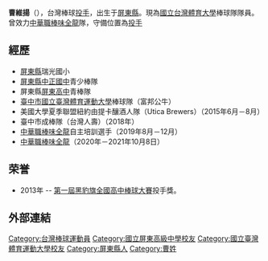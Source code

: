 {{Infobox CPBL player|
|name=曹維揚|
|image=|
|width=300|
|position=投手|
|team=|
|number=|
|bats=右|
|throws=右|
|birthdate={{birth_date_and_age|1996|2|23|mf=y}}|
|birthplace={{TWN}}[[屏東縣|屏東縣]]|
|debutdate=月日
|debutyear=2020年
|debutteam=味全龍
|statyear=2020年球季
|stat1label=勝投—敗投
|stat1value=
|stat2label=中繼－救援
|stat2value=
|stat3label=三振—四壞
|stat3value=
|stat4label=防禦率
|stat4value=
|teams=<nowiki></nowiki> 
*[[味全龍|味全龍]]（2020年－2021年10月8日）
}}
'''曹維揚'''（{{bd|1996年|2月23日|catIdx=Cao曹}}），台灣棒球[[投手|投手]]，出生于[[屏東縣|屏東縣]]。現為[[國立台灣體育大學|國立台灣體育大學]]棒球隊隊員。曾效力[[中華職棒|中華職棒]][[味全龍|味全龍]]隊，守備位置為[[投手|投手]]

==經歷==
*[[屏東縣|屏東縣]]瑞光國小
*[[屏東縣|屏東縣]][[屏東縣立中正國民中學|中正國中]]青少棒隊
*屏東縣[[屏東高中|屏東高中]]青棒隊
*[[臺中市|臺中市]][[國立臺灣體育運動大學|國立臺灣體育運動大學]]棒球隊（富邦公牛）
*美國大學夏季聯盟紐約由提卡釀酒人隊（Utica Brewers）（2015年6月－8月）
*臺中市成棒隊（台灣人壽）（2018年）
*[[中華職棒|中華職棒]][[味全龍|味全龍]]自主培訓選手（2019年8月－12月）
*[[中華職棒|中華職棒]][[味全龍|味全龍]]（2020年－2021年10月8日）

==荣誉==
*2013年 -- [[第一屆黑豹旗全國高中棒球大賽|第一屆黑豹旗全國高中棒球大賽]]投手獎。

== 外部連結 ==
{{台灣棒球維基館|曹維揚}}
{{DEFAULTSORT:Tsao Wei Yang}}
[[Category:台灣棒球運動員|Category:台灣棒球運動員]]
[[Category:國立屏東高級中學校友|Category:國立屏東高級中學校友]]
[[Category:國立臺灣體育運動大學校友|Category:國立臺灣體育運動大學校友]]
[[Category:屏東縣人|Category:屏東縣人]]
[[Category:曹姓|Category:曹姓]]